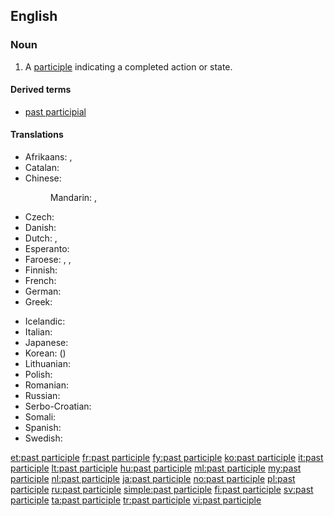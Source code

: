 ==English==

{{wikipedia}}

===Noun===
{{en-noun|head=[[past]] [[participle]]}}

# {{context|grammar|lang=en}} A [[participle]] indicating a completed action or state.

====Derived terms====
* [[past participial]]

====Translations====
{{trans-top|past participle}}
* Afrikaans: {{t-|af|verlede deelwoord}}, {{t-|af|voltooide deelwoord}}
* Catalan: {{t-|ca|participi passat|m}}
* Chinese:
*: Mandarin: {{t|cmn|過去分詞}}, {{t|cmn|过去分词|tr=guòqù fēncí}}
* Czech: {{t-|cs|příčestí minulé|n}}
* Danish: {{t-|da|datids tillægsform|c}}
* Dutch: {{t+|nl|voltooid deelwoord|n}}, {{t+|nl|verleden deelwoord|n}}
* Esperanto: {{t+|eo|participo}}
* Faroese: {{t-|fo|tátíðar lýsingarháttur|m}}, {{t-|fo|lýsingarháttur í tátíð|m}}, {{t-|fo|annar lýsingarháttur|m}}
* Finnish: {{t+|fi|partisiipin perfekti}}
* French: {{t+|fr|participe passé|m}}
* German: {{t-|de|Partizip Perfekt|n}}
* Greek: {{t+|el|μετοχή|tr=metochí|sc=Grek}}
{{trans-mid}}
* Icelandic: {{t+|is|lýsingarháttur þátíðar|m}}
* Italian: {{t+|it|participio passato|m}}
* Japanese: {{t-|ja|過去分詞|tr=かこぶんし, kako bunshi|sc=Jpan}}
* Korean: {{t+|ko|과거분사|tr=gwageo bunsa|sc=Kore}} ({{t+|ko|過去分詞|sc=Kore}})
* Lithuanian: {{t-|lt|būtojo laiko dalyvis|m}}
* Polish: {{t-|pl|imiesłów czasu przeszłego|m}}
* Romanian: {{t-|ro|participiu trecut|n}}
* Russian: {{t+|ru|причастие прошедшего времени|tr=pričástije prošédševo vrémeni|n}}
* Serbo-Croatian: {{t-|sh|particip perfekta|m}}
* Somali: {{t-|so|shomantoro}}
* Spanish: {{t+|es|participio pasado|m}}
* Swedish: {{t+|sv|perfektparticip|n}}
{{trans-bottom}}

[[et:past participle]]
[[fr:past participle]]
[[fy:past participle]]
[[ko:past participle]]
[[it:past participle]]
[[lt:past participle]]
[[hu:past participle]]
[[ml:past participle]]
[[my:past participle]]
[[nl:past participle]]
[[ja:past participle]]
[[no:past participle]]
[[pl:past participle]]
[[ru:past participle]]
[[simple:past participle]]
[[fi:past participle]]
[[sv:past participle]]
[[ta:past participle]]
[[tr:past participle]]
[[vi:past participle]]